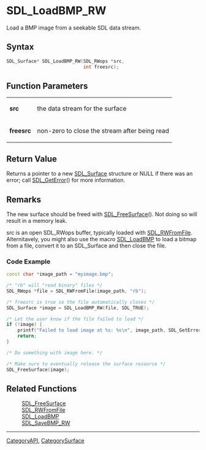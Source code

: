 = SDL_LoadBMP_RW =

Load a BMP image from a seekable SDL data stream.

== Syntax ==

<syntaxhighlight lang='c'>
SDL_Surface* SDL_LoadBMP_RW(SDL_RWops *src,
                            int freesrc);
</syntaxhighlight>

== Function Parameters ==

{|
|'''src'''
|the data stream for the surface
|-
|'''freesrc'''
|non-zero to close the stream after being read
|}

== Return Value ==

Returns a pointer to a new [[SDL_Surface]] structure or NULL if there was
an error; call [[SDL_GetError]]() for more information.

== Remarks ==

The new surface should be freed with [[SDL_FreeSurface]](). Not doing so will
result in a memory leak.

src is an open SDL_RWops buffer, typically loaded with [[SDL_RWFromFile]].
Alternitavely, you might also use the macro [[SDL_LoadBMP]] to load a bitmap
from a file, convert it to an SDL_Surface and then close the file.

=== Code Example ===

<syntaxhighlight lang='c++'>
const char *image_path = "myimage.bmp";

/* "rb" will "read binary" files */
SDL_RWops *file = SDL_RWFromFile(image_path, "rb");

/* freesrc is true so the file automatically closes */
SDL_Surface *image = SDL_LoadBMP_RW(file, SDL_TRUE);

/* Let the user know if the file failed to load */
if (!image) {
    printf("Failed to load image at %s: %s\n", image_path, SDL_GetError());
    return;
}

/* Do something with image here. */

/* Make sure to eventually release the surface resource */
SDL_FreeSurface(image);
</syntaxhighlight>

== Related Functions ==

:[[SDL_FreeSurface]]
:[[SDL_RWFromFile]]
:[[SDL_LoadBMP]]
:[[SDL_SaveBMP_RW]]

----
[[CategoryAPI]], [[CategorySurface]]
